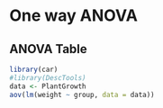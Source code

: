 # One way ANOVA

## ANOVA Table

```r
library(car)
#library(DescTools)
data <- PlantGrowth
aov(lm(weight ~ group, data = data))
```
